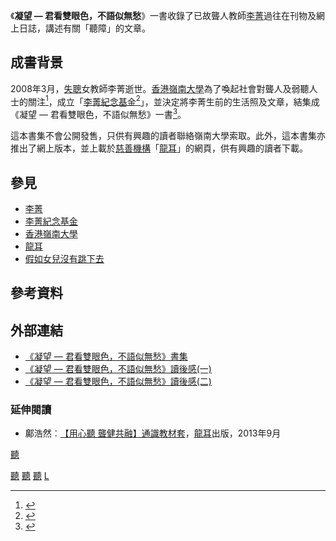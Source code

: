 {{Infobox Book 
| name                 = 《凝望 — 君看雙眼色，<br/>不語似無愁》
| image                =  [[File:凝望—君看雙眼色，不語似無愁.jpg|250px]]
| caption              = 《凝望 — 君看雙眼色，不語似無愁》封面
| author               =  [[李菁_(聽障教師)|李菁]]
| title_orig           = 
| translator           = 
| illustrator          =
| cover_artist         = 
| country              = {{HK}}
| language             = 中文
| series               = 
| subject              = 講述有關「聽障」的文章
| genre                = 收錄了已故聾人教師李菁<br/>過往在刊物及網上日誌
| publisher            = [[嶺南大學_(香港)|嶺南大學]]資源拓展處
| release_date         = 2008年
| media_type           = 網上免費下載
| pages                = 69
| size_weight          =
| format               = 
| isbn                 = 
| oclc                 = 
}}

《'''凝望 — 君看雙眼色，不語似無愁'''》一書收錄了已故聾人教師[[李菁_(聽障教師)|李菁]]過往在刊物及網上日誌，講述有關「聽障」的文章。

==成書背景==
2008年3月，[[失聰|失聰]]女教師李菁逝世。[[香港嶺南大學|香港嶺南大學]]為了喚起社會對聾人及弱聽人士的關注<ref>{{cite web |language=zh-hk |url=http://www.takungpao.com.hk/news/08/09/05/JX-956767.htm |title=嶺大文集籲關注聽障者 |publisher=[[大公報|大公報]] |date=2008-09-05 |accessdate=2012-02-20 }}{{dead link|date=2017年11月 |bot=InternetArchiveBot |fix-attempted=yes }}</ref>，成立「[[李菁紀念基金|李菁紀念基金]]<ref>{{cite web |language=zh-hk |url=http://paper.wenweipo.com/2008/09/10/ED0809100007.htm |title=嶺南大學 成立「李菁紀念基金」 |publisher=[[文匯報_(香港)|文匯報 (香港)]] |date=2008-09-10 |accessdate=2012-02-20 |archive-date=2014-01-16 |archive-url=https://web.archive.org/web/20140116200116/http://paper.wenweipo.com/2008/09/10/ED0809100007.htm |dead-url=no }}</ref>」，並決定將李菁生前的生活照及文章，結集成《凝望 — 君看雙眼色，不語似無愁》一書<ref>{{cite web |language=zh-hk |url=http://news.sina.com/oth/mingpao/301-101-101-105/2008-09-04/16003274518.html |title=嶺大為自殺聽障教師出文集 |publisher=[[明報|明報]] |date=2008-09-04 |accessdate=2012-02-20 |archive-date=2014-01-16 |archive-url=https://web.archive.org/web/20140116190938/http://news.sina.com/oth/mingpao/301-101-101-105/2008-09-04/16003274518.html |dead-url=no }}</ref>。

這本書集不會公開發售，只供有興趣的讀者聯絡嶺南大學索取。此外，這本書集亦推出了網上版本，並上載於[[慈善機構|慈善機構]]「[[龍耳|龍耳]]」的網頁，供有興趣的讀者下載。

== 參見 ==
* [[李菁_(聽障教師)|李菁]]
* [[李菁紀念基金|李菁紀念基金]]
* [[香港嶺南大學|香港嶺南大學]]
* [[龍耳|龍耳]]
* [[假如女兒沒有跳下去|假如女兒沒有跳下去]]

==參考資料==
<div class="references-small">
<references />
</div>

==外部連結==
* [http://www.silence.org.hk/file/Memorial.pdf 《凝望 — 君看雙眼色，不語似無愁》書集]{{Wayback|url=http://www.silence.org.hk/file/Memorial.pdf |date=20160308192757 }}
* [http://arnoldii.wordpress.com/2008/09/21/5464/ 《凝望 — 君看雙眼色，不語似無愁》讀後感(一)]{{Wayback|url=http://arnoldii.wordpress.com/2008/09/21/5464/ |date=20160402113140 }}
* [http://210.0.178.92/PKMS/library/Website%20pics/pdf/Student/%E3%80%8A%E5%87%9D%E6%9C%9B%E3%80%8B_%E6%9D%8E%E9%9D%9C%E6%96%87.pdf 《凝望 — 君看雙眼色，不語似無愁》讀後感(二)]{{dead link|date=2017年11月 |bot=InternetArchiveBot |fix-attempted=yes }}
===延伸閱讀===
* 鄺浩然︰[http://www.silence.org.hk/file/liberalstudyHI.pdf 【用心聽 聾健共融】通識教材套]{{Wayback|url=http://www.silence.org.hk/file/liberalstudyHI.pdf |date=20141108170155 }}，[[龍耳|龍耳]]出版，2013年9月

[[Category:香港書籍|聽]]
[[Category:2008年書籍|聽]]
[[Category:出版物小作品|聽]]
[[Category:聽覺障礙題材作品|L]]
[[category:中文書籍|聽]]